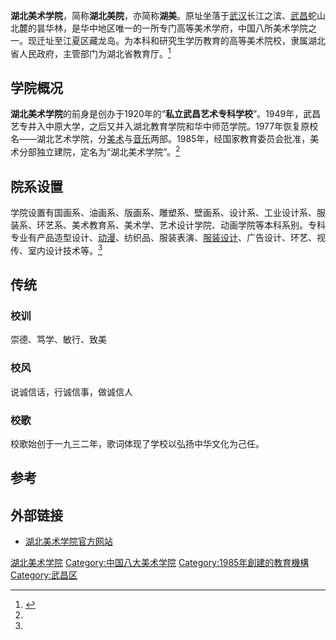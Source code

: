 {{高校
| name =湖北美术学院 
|native_name =Hubei Institute of Fine Arts
| image = [[file:hifa_logo.png|file:hifa logo.png]]
| motto = 崇德、笃学、敏行、致美
| rector = 许奋
| secretary = 梁远钢
| president =
| vice-president =
| type = 高等美术院校
| established = 1920年
| location = {{CHN}}[[武汉市|武汉市]]
| students = 6400余人
| staff = 
| campus = 市区
| address = 湖北省武汉市武昌区中山路374号
| telephone =
| area = 新校区 700亩
| sports =
| mascot =
| website = http://www.hifa.edu.cn
| border_color =
| box_width =
| logo =[[file:hifa_sign.png|300px]]
}}
{{Portal|大學|Nuvola apps file-manager.png}}

'''湖北美术学院'''，简称'''湖北美院'''，亦简称'''湖美'''。原址坐落于[[武汉|武汉]]长江之滨、[[武昌|武昌]]蛇山北麓的昙华林，是华中地区唯一的一所专门高等美术学府，中国八所美术学院之一。现迁址至江夏区藏龙岛。为本科和研究生学历教育的高等美术院校，隶属湖北省人民政府，主管部门为湖北省教育厅。<ref name="学院简介">{{cite web | url=http://www.hifa.edu.cn/xxgk/xxgk/161.htm | title=学院简介 | 3= | accessdate=2016-10-03 | archive-date=2016-11-01 | archive-url=https://web.archive.org/web/20161101160732/http://www.hifa.edu.cn/xxgk/xxgk/161.htm | dead-url=no }}</ref>

==学院概况==
'''湖北美术学院'''的前身是创办于1920年的“'''私立武昌艺术专科学校'''”。1949年，武昌艺专并入中原大学，之后又并入湖北教育学院和华中师范学院。1977年恢复原校名——湖北艺术学院，分[[美术|美术]]与[[音乐|音乐]]两部。1985年，经国家教育委员会批准，美术分部独立建院，定名为“湖北美术学院”。<ref name="学院简介" />

==院系设置==
学院设置有国画系、油画系、版画系、雕塑系、壁画系、设计系、工业设计系、服装系、环艺系、美术教育系、美术学、艺术设计学院、动画学院等本科系别。专科专业有产品造型设计、[[动漫|动漫]]、纺织品、服装表演、[[服装设计|服装设计]]、广告设计、环艺、视传、室内设计技术等。<ref name="学院简介" />

==传统==
===校训===
崇德、笃学、敏行、致美

===校风===
说诚信话，行诚信事，做诚信人

===校歌===
校歌始创于一九三二年，歌词体现了学校以弘扬中华文化为己任。

==参考==
{{reflist}}

== 外部链接 ==
* [http://www.hifa.edu.cn/ 湖北美术学院官方网站] {{Wayback|url=http://www.hifa.edu.cn/ |date=20061108233206 }}

{{十校联合}}
{{中国艺术院校}}
{{湖北高等院校}}
{{中華民國大陸時期大專院校}}
{{Authority control}}

[[Category:湖北美术学院|]]
[[Category:中国八大美术学院|Category:中国八大美术学院]]
[[Category:1985年創建的教育機構|Category:1985年創建的教育機構]]
[[Category:武昌区|Category:武昌区]]